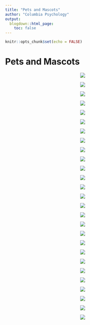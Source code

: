 ```yaml
---
title: "Pets and Mascots"
author: "Columbia Psychology"
output:
  blogdown::html_page:
    toc: false
---
```


```r
knitr::opts_chunk$set(echo = FALSE)
```

# Pets and Mascots

<div class="row">
<div class="col-md-4">
<p style="text-align:center;"><img src="/images/rooney2.jpg"></p>
</div>
<div class="col-md-4">
<p style="text-align:center;"><img src="/images/andrea_sasha.png"></p>
</div>
<div class="col-md-4">
<p style="text-align:center;"><img src="/images/sydney_gus2.jpg"></p>
</div>
<div class="col-md-4">
<p style="text-align:center;"><img src="/images/halle_theo1.jpg"></p>
</div>
<div class="col-md-4">
<p style="text-align:center;"><img src="/images/manasi_tuco_zuko.jpg"></p>
</div>
<div class="col-md-4">
<p style="text-align:center;"><img src="/images/megan_tommy3.jpg"></p>
</div>
<div class="col-md-4">
<p style="text-align:center;"><img src="/images/sydney_gus1.jpg"></p>
</div>
<div class="col-md-4">
<p style="text-align:center;"><img src="/images/nim_mandoo.jpg"></p>
</div>
<div class="col-md-4">
<p style="text-align:center;"><img src="/images/camille_tootsie1.jpg"></p>
</div>
<div class="col-md-4">
<p style="text-align:center;"><img src="/images/rooney6.jpg"></p>
</div>
<div class="col-md-4">
<p style="text-align:center;"><img src="/images/Serra_Darwin_1.jpg"></p>
</div>
<div class="col-md-4">
<p style="text-align:center;"><img src="/images/megan_patty4.jpg"></p>
</div>
<div class="col-md-4">
<p style="text-align:center;"><img src="/images/megan_archie5.jpg"></p>
</div>
<div class="col-md-4">
<p style="text-align:center;"><img src="/images/chelsea.jpg"></p>
</div>
<div class="col-md-4">
<p style="text-align:center;"><img src="/images/chris_darcy3.jpg"></p>
</div>
<div class="col-md-4">
<p style="text-align:center;"><img src="/images/camille_tootsie2.jpg"></p>
</div>
<div class="col-md-4">
<p style="text-align:center;"><img src="/images/rooney5.jpg"></p>
</div>
<div class="col-md-4">
<p style="text-align:center;"><img src="/images/lila.jpg"></p>
</div>
<div class="col-md-4">
<p style="text-align:center;"><img src="/images/megan_archie_gracie.jpg"></p>
</div>
<div class="col-md-4">
<p style="text-align:center;"><img src="/images/halle_theo2.jpg"></p>
</div>
<div class="col-md-4">
<p style="text-align:center;"><img src="/images/chris_darcy5.jpg"></p>
</div>
<div class="col-md-4">
<p style="text-align:center;"><img src="/images/rooney1.jpg"></p>
</div>
<div class="col-md-4">
<p style="text-align:center;"><img src="/images/camille_olive.jpg"></p>
</div>
<div class="col-md-4">
<p style="text-align:center;"><img src="/images/lila.jpg"></p>
</div>
<div class="col-md-4">
<p style="text-align:center;"><img src="/images/Serra_Darwin_2.JPG"></p>
</div>
<div class="col-md-4">
<p style="text-align:center;"><img src="/images/halle_theo-3.jpg"></p>
</div>
<div class="col-md-4">
<p style="text-align:center;"><img src="/images/rooney4.jpg"></p>
</div>
</div>
</div>
